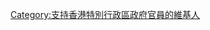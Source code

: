{{Userbox
  |border-c = #FF0000
  |border-s = 1
  |id-c     =#fff
  |info-c   = #fff
  |info-s   = 9
  |info-fc  = #FF0000
  |id       = [[File:Regional Emblem of Hong Kong.svg|45px]]
  |info     = <div class="center">'''這個用戶支持[[香港特別行政區行政長官|<span style="color:#FF0000;">香港特別行政區行政長官</span>]]及其[[高官問責制|<span style="color:#FF0000;">問責官員</span>]]'''</div>
}}
[[Category:支持香港特別行政區政府官員的維基人]]